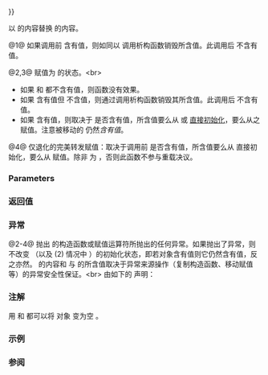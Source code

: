 {{cpp/experimental/optional/title|operator{{=}}}}
{{cpp/experimental/optional/navbar}}
{{dcl begin}}
{{dcl|since=libfund_ts|num=1|1=
optional&amp; operator=( std::experimental::nullopt_t ) noexcept;
}}
{{dcl|since=libfund_ts|num=2|1=
optional&amp; operator=( const optional&amp; other );
}}
{{dcl|since=libfund_ts|num=3|1=
optional&amp; operator=( optional&amp;&amp; other ) noexcept(/* see below */);
}}
{{dcl|since=libfund_ts|num=4|1=
template&lt; class U &gt; 
optional&amp; operator=( U&amp;&amp; value );
}}
{{dcl end}}

以 {{c|other}} 的内容替换 {{c|*this}} 的内容。

@1@ 如果调用前 {{c|*this}} 含有值，则如同以 {{c|val-&gt;T::~T()}} 调用析构函数销毁所含值。此调用后 {{c|*this}} 不含有值。

@2,3@ 赋值为 {{c|other}} 的状态。&lt;br&gt;
* 如果 {{c|*this}} 和 {{c|other}} 都不含有值，则函数没有效果。
* 如果 {{c|*this}} 含有值但 {{c|other}} 不含值，则通过调用析构函数销毁其所含值。此调用后 {{c|*this}} 不含有值。
* 如果 {{c|other}} 含有值，则取决于 {{c|*this}} 是否含有值，所含值要么从 {{c|*other}} {{v|2}} 或 {{c|std::move(*other)}} {{v|3}} [[cpp/language/direct_initialization|直接初始化]]，要么从之赋值。注意被移动的 {{tt|optional}} 仍然''含有值''。

@4@ 仅退化的完美转发赋值：取决于调用前 {{c|*this}} 是否含有值，所含值要么从 {{c|std::forward&lt;U&gt;(value)}} 直接初始化，要么从 {{c|std::forward&lt;U&gt;(value)}} 赋值。除非 {{c|std::is_same&lt;std::decay_t&lt;U&gt;, T&gt;::value}} 为 {{c|true}}，否则此函数不参与重载决议。

===Parameters===
{{par begin}}
{{par|other|要赋值其所含值的另一 {{tt|optional}} 对象}}
{{par|value|要赋给所含值的值}}
{{par hreq}}
{{par req named|T|CopyConstructible|CopyAssignable|overload=2}}
{{par req named|T|MoveConstructible|MoveAssignable|overload=3}}
{{par end}}

===返回值===
{{c|*this}}

===异常===
@2-4@ 抛出 {{tt|T}} 的构造函数或赋值运算符所抛出的任何异常。如果抛出了异常，则不改变 {{c|*this}}（以及 (2) 情况中 {{c|other}}）的初始化状态，即若对象含有值则它仍然含有值，反之亦然。{{c|value}} 的内容和 {{c|*this}} 与 {{c|other}} 的所含值取决于异常来源操作（复制构造函数、移动赋值等）的异常安全性保证。&lt;br&gt;
{{v|3}} 由如下的 {{tt|noexcept}} 声明：{{noexcept|std::is_nothrow_move_assignable&lt;T&gt;::value &amp;&amp; std::is_nothrow_move_constructible&lt;T&gt;::value}}

===注解===
用 {{c|1=op = {};}} 和 {{c|1=op = nullopt;}} 都可以将 {{tt|optional}} 对象 {{tt|op}} 变为空 {{tt|optional}}。

===示例===
{{example
|code=
#include &lt;experimental/optional&gt;
#include &lt;iostream&gt;

int main()
{
    std::experimental::optional&lt;const char*&gt; s1 = "abc", s2; // 构造函数
    s2 = s1; // 赋值
    s1 = "def"; // 衰退赋值 (U = char[4], T = const char*)
    std::cout &lt;&lt; *s2 &lt;&lt; ' ' &lt;&lt; *s1 &lt;&lt; '\n';
}
|output=
abc def
}}

===参阅===
{{dsc begin}}
{{dsc inc|cpp/experimental/optional/dsc emplace}}
{{dsc end}}
